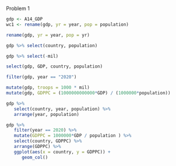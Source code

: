 Problem 1
```r
gdp <- A14_GDP
wc1 <- rename(gdp, yr = year, pop = population)

```
```r
rename(gdp, yr = year, pop = yr)
```

```r
gdp %>% select(country, population)
```
```r
gdp %>% select(-mil)
```

```r
select(gdp, GDP, country, population)
```
```r
filter(gdp, year == "2020")
```

```r
mutate(gdp, troops = 1000 * mil)
mutate(gdp, GDPPC = (1000000000000*GDP) / (1000000*population))
```

```r
gdp %>% 
   select(country, year, population) %>%  
   arrange(year, population)

```

```r
gdp %>% 
   filter(year == 2020) %>%
   mutate(GDPPC = 1000000*GDP / population ) %>%
   select(country, GDPPC) %>%
   arrange(GDPPC) %>%
   ggplot(aes(x = country, y = GDPPC)) +
      geom_col()

```

